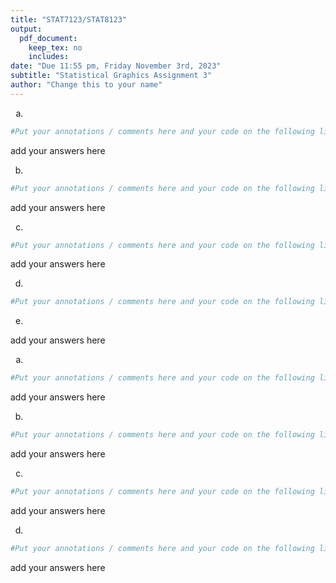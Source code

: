 ```yaml
---
title: "STAT7123/STAT8123"
output:
  pdf_document:
    keep_tex: no
    includes:
date: "Due 11:55 pm, Friday November 3rd, 2023"
subtitle: "Statistical Graphics Assignment 3"
author: "Change this to your name"
---
```


\section{Question 1}

a) 

```r
#Put your annotations / comments here and your code on the following line

```

add your answers here

b) 

```r
#Put your annotations / comments here and your code on the following line

```

add your answers here

c) 

```r
#Put your annotations / comments here and your code on the following line

```

add your answers here

d) 

```r
#Put your annotations / comments here and your code on the following line

```

e) 

add your answers here

\section{Question 2}

a) 

```r
#Put your annotations / comments here and your code on the following line

```

add your answers here

b) 

```r
#Put your annotations / comments here and your code on the following line

```

add your answers here

c) 

```r
#Put your annotations / comments here and your code on the following line

```

add your answers here

d) 

```r
#Put your annotations / comments here and your code on the following line

```

add your answers here